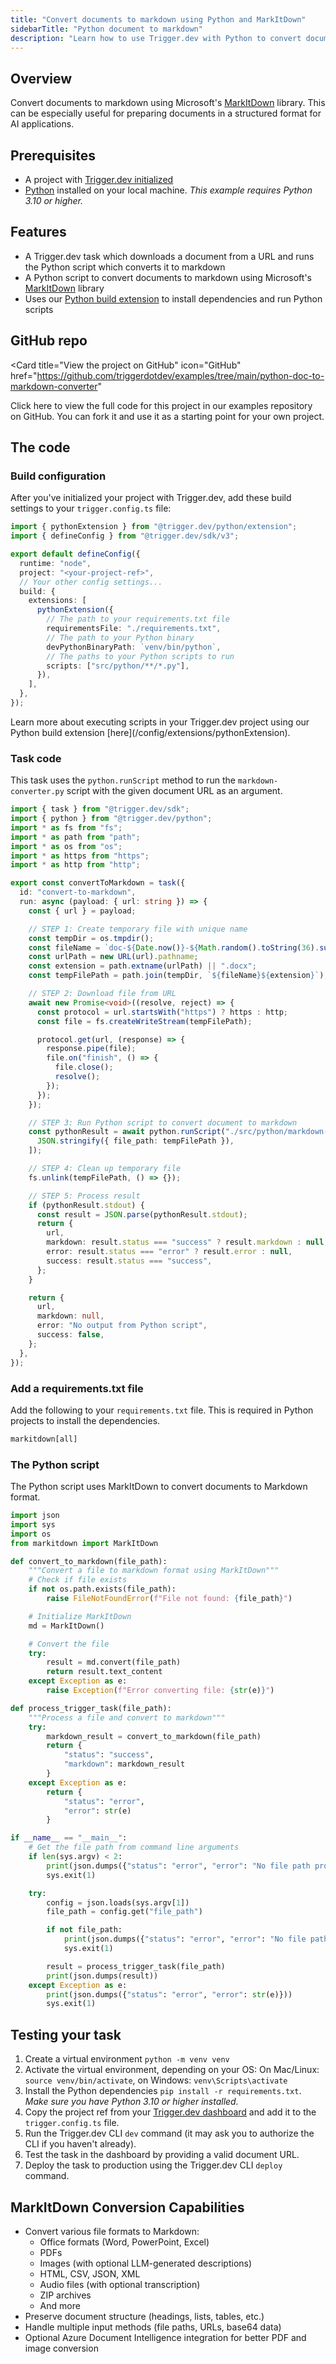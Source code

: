 ```yaml
---
title: "Convert documents to markdown using Python and MarkItDown"
sidebarTitle: "Python document to markdown"
description: "Learn how to use Trigger.dev with Python to convert documents to markdown using MarkItDown."
---
```



## Overview

Convert documents to markdown using Microsoft's [MarkItDown](https://github.com/microsoft/markitdown) library. This can be especially useful for preparing documents in a structured format for AI applications.

## Prerequisites

- A project with [Trigger.dev initialized](/quick-start)
- [Python](https://www.python.org/) installed on your local machine. _This example requires Python 3.10 or higher._

## Features

- A Trigger.dev task which downloads a document from a URL and runs the Python script which converts it to markdown
- A Python script to convert documents to markdown using Microsoft's [MarkItDown](https://github.com/microsoft/markitdown) library
- Uses our [Python build extension](/config/extensions/pythonExtension) to install dependencies and run Python scripts

## GitHub repo

<Card
  title="View the project on GitHub"
  icon="GitHub"
  href="https://github.com/triggerdotdev/examples/tree/main/python-doc-to-markdown-converter"
>
  Click here to view the full code for this project in our examples repository on GitHub. You can
  fork it and use it as a starting point for your own project.
</Card>

## The code

### Build configuration

After you've initialized your project with Trigger.dev, add these build settings to your `trigger.config.ts` file:

```ts trigger.config.ts
import { pythonExtension } from "@trigger.dev/python/extension";
import { defineConfig } from "@trigger.dev/sdk/v3";

export default defineConfig({
  runtime: "node",
  project: "<your-project-ref>",
  // Your other config settings...
  build: {
    extensions: [
      pythonExtension({
        // The path to your requirements.txt file
        requirementsFile: "./requirements.txt",
        // The path to your Python binary
        devPythonBinaryPath: `venv/bin/python`,
        // The paths to your Python scripts to run
        scripts: ["src/python/**/*.py"],
      }),
    ],
  },
});
```

<Info>
  Learn more about executing scripts in your Trigger.dev project using our Python build extension
  [here](/config/extensions/pythonExtension).
</Info>

### Task code

This task uses the `python.runScript` method to run the `markdown-converter.py` script with the given document URL as an argument.

```ts src/trigger/convertToMarkdown.ts
import { task } from "@trigger.dev/sdk";
import { python } from "@trigger.dev/python";
import * as fs from "fs";
import * as path from "path";
import * as os from "os";
import * as https from "https";
import * as http from "http";

export const convertToMarkdown = task({
  id: "convert-to-markdown",
  run: async (payload: { url: string }) => {
    const { url } = payload;

    // STEP 1: Create temporary file with unique name
    const tempDir = os.tmpdir();
    const fileName = `doc-${Date.now()}-${Math.random().toString(36).substring(2, 7)}`;
    const urlPath = new URL(url).pathname;
    const extension = path.extname(urlPath) || ".docx";
    const tempFilePath = path.join(tempDir, `${fileName}${extension}`);

    // STEP 2: Download file from URL
    await new Promise<void>((resolve, reject) => {
      const protocol = url.startsWith("https") ? https : http;
      const file = fs.createWriteStream(tempFilePath);

      protocol.get(url, (response) => {
        response.pipe(file);
        file.on("finish", () => {
          file.close();
          resolve();
        });
      });
    });

    // STEP 3: Run Python script to convert document to markdown
    const pythonResult = await python.runScript("./src/python/markdown-converter.py", [
      JSON.stringify({ file_path: tempFilePath }),
    ]);

    // STEP 4: Clean up temporary file
    fs.unlink(tempFilePath, () => {});

    // STEP 5: Process result
    if (pythonResult.stdout) {
      const result = JSON.parse(pythonResult.stdout);
      return {
        url,
        markdown: result.status === "success" ? result.markdown : null,
        error: result.status === "error" ? result.error : null,
        success: result.status === "success",
      };
    }

    return {
      url,
      markdown: null,
      error: "No output from Python script",
      success: false,
    };
  },
});
```

### Add a requirements.txt file

Add the following to your `requirements.txt` file. This is required in Python projects to install the dependencies.

```txt requirements.txt
markitdown[all]
```

### The Python script

The Python script uses MarkItDown to convert documents to Markdown format.

```python src/python/markdown-converter.py
import json
import sys
import os
from markitdown import MarkItDown

def convert_to_markdown(file_path):
    """Convert a file to markdown format using MarkItDown"""
    # Check if file exists
    if not os.path.exists(file_path):
        raise FileNotFoundError(f"File not found: {file_path}")

    # Initialize MarkItDown
    md = MarkItDown()

    # Convert the file
    try:
        result = md.convert(file_path)
        return result.text_content
    except Exception as e:
        raise Exception(f"Error converting file: {str(e)}")

def process_trigger_task(file_path):
    """Process a file and convert to markdown"""
    try:
        markdown_result = convert_to_markdown(file_path)
        return {
            "status": "success",
            "markdown": markdown_result
        }
    except Exception as e:
        return {
            "status": "error",
            "error": str(e)
        }

if __name__ == "__main__":
    # Get the file path from command line arguments
    if len(sys.argv) < 2:
        print(json.dumps({"status": "error", "error": "No file path provided"}))
        sys.exit(1)

    try:
        config = json.loads(sys.argv[1])
        file_path = config.get("file_path")

        if not file_path:
            print(json.dumps({"status": "error", "error": "No file path specified in config"}))
            sys.exit(1)

        result = process_trigger_task(file_path)
        print(json.dumps(result))
    except Exception as e:
        print(json.dumps({"status": "error", "error": str(e)}))
        sys.exit(1)
```

## Testing your task

1. Create a virtual environment `python -m venv venv`
2. Activate the virtual environment, depending on your OS: On Mac/Linux: `source venv/bin/activate`, on Windows: `venv\Scripts\activate`
3. Install the Python dependencies `pip install -r requirements.txt`. _Make sure you have Python 3.10 or higher installed._
4. Copy the project ref from your [Trigger.dev dashboard](https://cloud.trigger.dev) and add it to the `trigger.config.ts` file.
5. Run the Trigger.dev CLI `dev` command (it may ask you to authorize the CLI if you haven't already).
6. Test the task in the dashboard by providing a valid document URL.
7. Deploy the task to production using the Trigger.dev CLI `deploy` command.

## MarkItDown Conversion Capabilities

- Convert various file formats to Markdown:
  - Office formats (Word, PowerPoint, Excel)
  - PDFs
  - Images (with optional LLM-generated descriptions)
  - HTML, CSV, JSON, XML
  - Audio files (with optional transcription)
  - ZIP archives
  - And more
- Preserve document structure (headings, lists, tables, etc.)
- Handle multiple input methods (file paths, URLs, base64 data)
- Optional Azure Document Intelligence integration for better PDF and image conversion

<PythonLearnMore />
